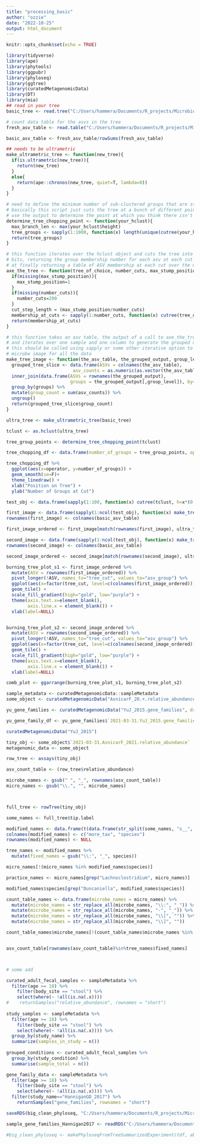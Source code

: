 ```yaml
---
title: "processing_basic"
author: "ozzie"
date: "2022-10-25"
output: html_document
---
```


```r
knitr::opts_chunk$set(echo = TRUE)
```



```r
library(tidyverse)
library(ape)
library(phytools)
library(ggpubr)
library(phyloseq)
library(ggtree)
library(curatedMetagenomicData)
library(DT)
library(mia)
## read in your tree
basic_tree <- read.tree("C:/Users/hammera/Documents/R_projects/Microbiopics/data/asv_prunedguides_rooted.nwk")

# count data table for the asvs in the tree
fresh_asv_table <- read.table("C:/Users/hammera/Documents/R_projects/Microbiopics/data/asv_table_new.tab", row.names=1, header=TRUE)

basic_asv_table <- fresh_asv_table/rowSums(fresh_asv_table)
```

```r
## needs to be ultrametric
make_ultrametric_tree <- function(new_tree){
  if(is.ultrametric(new_tree)){
    return(new_tree)
  }
  else{
    return(ape::chronos(new_tree, quiet=T, lambda=0))
  }
}

# need to define the minimum number of sub-clustered groups that are still informative
# basically this script just cuts the tree at a bunch of different points, and you can
# use the output to determine the point at which you think there isn't a lot of information being given. You may consider plotting this then just choosing an elbow point
determine_tree_chopping_point <- function(your_hclust){
  max_branch_len <- max(your_hclust$height)
  tree_groups <- sapply(1:1000, function(x) length(unique(cutree(your_hclust, h=x*0.001*max_branch_len))))
  return(tree_groups)
}

# this function iterates over the hclust object and cuts the tree into small
# bits, returning the group membership number for each asv at each cut
# at finally returning a table of ASV membership at each cut over the whole tree
axe_the_tree <- function(tree_of_choice, number_cuts, max_stump_position){
  if(missing(max_stump_position)){
    max_stump_position=1
  }
  if(missing(number_cuts)){
    number_cuts=200
  }
  cut_step_length = (max_stump_position/number_cuts)
  membership_at_cuts <- sapply(1:number_cuts, function(x) cutree(tree_of_choice, h=x*cut_step_length))
  return(membership_at_cuts)
}

# this function takes an asv table, the output of a call to axe_the_tree
# and iterates over one sample and one column to generate the grouped output counts
# this should be called using sapply or some other iterative option to produce the 
# microbe image for all the data
make_tree_image <- function(the_asv_table, the_grouped_output, group_level, asv_sample_row){
  grouped_tree_slice <- data.frame(ASVs = colnames(the_asv_table),
                         asv_counts = as.numeric(as.vector(the_asv_table[asv_sample_row,]))) %>%
  inner_join(data.frame(ASVs = rownames(the_grouped_output),
                        groups = the_grouped_output[,group_level]), by="ASVs") %>%
  group_by(groups) %>%
  mutate(group_count = sum(asv_counts)) %>%
  ungroup()
  return(grouped_tree_slice$group_count)
}
```

```r
ultra_tree <- make_ultrametric_tree(basic_tree)

tclust <- as.hclust(ultra_tree)

tree_group_points <- determine_tree_chopping_point(tclust)

tree_chopping_df <- data.frame(number_of_groups = tree_group_points, operator=seq(1,1000)*0.002)

tree_chopping_df %>%
  ggplot(aes(x=operator, y=number_of_groups)) +
  geom_smooth(se=F)+
  theme_linedraw() +
  xlab("Position on Tree") +
  ylab("Number of Groups at Cut")

test_obj <- data.frame(sapply(1:100, function(x) cutree(tclust, h=x*(0.5/100))))

first_image <- data.frame(sapply(1:ncol(test_obj), function(x) make_tree_image(basic_asv_table, test_obj, x, 1)))
rownames(first_image) <- colnames(basic_asv_table)

first_image_ordered <- first_image[match(rownames(first_image), ultra_tree$tip.label),]

second_image <- data.frame(sapply(1:ncol(test_obj), function(x) make_tree_image(basic_asv_table, test_obj, x, 2)))
rownames(second_image) <- colnames(basic_asv_table)

second_image_ordered <- second_image[match(rownames(second_image), ultra_tree$tip.label),]

burning_tree_plot_s1 <- first_image_ordered %>%
  mutate(ASV = rownames(first_image_ordered)) %>%
  pivot_longer(!ASV, names_to="tree_cut", values_to="asv_group") %>%
  ggplot(aes(x=factor(tree_cut, level=c(colnames(first_image_ordered))), y=factor(ASV, level=c(basic_tree$tip.label)), fill=asv_group)) +
  geom_tile() +
  scale_fill_gradient(high="gold", low="purple") +
  theme(axis.text.x=element_blank(),
        axis.line.x = element_blank()) +
  xlab(label=NULL)


burning_tree_plot_s2 <- second_image_ordered %>%
  mutate(ASV = rownames(second_image_ordered)) %>%
  pivot_longer(!ASV, names_to="tree_cut", values_to="asv_group") %>%
  ggplot(aes(x=factor(tree_cut, level=c(colnames(second_image_ordered))), y=factor(ASV, level=c(basic_tree$tip.label)), fill=asv_group)) +
  geom_tile() +
  scale_fill_gradient(high="gold", low="purple") +
  theme(axis.text.x=element_blank(),
        axis.line.x = element_blank()) +
  xlab(label=NULL)

comb_plot <- ggarrange(burning_tree_plot_s1, burning_tree_plot_s2)

```

```r
sample_metadata <- curatedMetagenomicData::sampleMetadata
some_object <- curatedMetagenomicData("AsnicarF_20.+.relative_abundance", dryrun = FALSE, counts = TRUE, rownames = "short")

yu_gene_families <- curatedMetagenomicData("YuJ_2015.gene_families", dryrun=FALSE)

yu_gene_family_df <- yu_gene_families$`2021-03-31.YuJ_2015.gene_families`

curatedMetagenomicData("YuJ_2015")

tiny_obj <- some_object$`2021-03-31.AsnicarF_2021.relative_abundance`
metagenomic_data <- some_object

row_tree <- assays(tiny_obj)

asv_count_table <- (row_tree$relative_abundance)

microbe_names <- gsub(" ", "_", rownames(asv_count_table))
micro_names <- gsub("\\.", "", microbe_names)



full_tree <- rowTree(tiny_obj)

some_names <- full_tree$tip.label

modified_names <- data.frame(t(data.frame(str_split(some_names, "s__", n=2))))
colnames(modified_names) <- c("more_tax", "species") 
rownames(modified_names) <- NULL

tree_names <- modified_names %>%
  mutate(fixed_names = gsub("\\:", "_", species))

micro_names[!(micro_names %in% modified_names$species)]

practice_names <- micro_names[grep("Lachnoclostridium", micro_names)]

modified_names$species[grep("Duncaniella", modified_names$species)]

count_table_names <- data.frame(microbe_names = micro_names) %>%
  mutate(microbe_names = str_replace_all(microbe_names, "\\:", "_")) %>%
  mutate(microbe_names = str_replace_all(microbe_names, "-", "_")) %>%
  mutate(microbe_names = str_replace_all(microbe_names, "\\[", "")) %>%
  mutate(microbe_names = str_replace_all(microbe_names, "\\]", ""))

count_table_names$microbe_names[!(count_table_names$microbe_names %in% tree_names$fixed_names)]


asv_count_table[rownames(asv_count_table)%in%tree_names$fixed_names]



# some add
```

```r
curated_adult_fecal_samples <- sampleMetadata %>%
  filter(age >= 18) %>%
    filter(body_site == "stool") %>%
    select(where(~ !all(is.na(.x))))
#    returnSamples("relative_abundance", rownames = "short")
    
study_samples <- sampleMetadata %>%
  filter(age >= 18) %>%
    filter(body_site == "stool") %>%
    select(where(~ !all(is.na(.x)))) %>%
  group_by(study_name) %>%
  summarize(samples_in_study = n())
    
grouped_conditions <- curated_adult_fecal_samples %>%
  group_by(study_condition) %>%
  summarise(sample_total = n())

gene_family_data <- sampleMetadata %>%
  filter(age >= 18) %>%
    filter(body_site == "stool") %>%
    select(where(~ !all(is.na(.x)))) %>%
  filter(study_name=="HanniganGD_2017") %>%
    returnSamples("gene_families", rownames = "short")

saveRDS(big_clean_phyloseq, "C:/Users/hammera/Documents/R_projects/Microbiopics/data/adults_with_known_data_big_phyloseq.rds")

sample_gene_families_Hannigan2017 <- readRDS("C:/Users/hammera/Documents/R_projects/Microbiopics/data/sample_gene_families_Hannigan2017.rds")

#big_clean_phyloseq <- makePhyloseqFromTreeSummarizedExperiment(tdf, abund_values = "relative_abundance")
```


